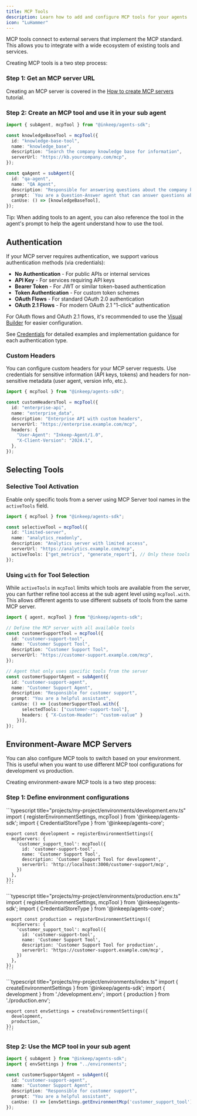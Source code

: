 ```yaml
---
title: MCP Tools
description: Learn how to add and configure MCP tools for your agents
icon: "LuHammer"
---
```


MCP tools connect to external servers that implement the MCP standard. This allows you to integrate with a wide ecosystem of existing tools and services.

Creating MCP tools is a two step process:

### Step 1: Get an MCP server URL

Creating an MCP server is covered in the [How to create MCP servers](/tutorials/how-to-create-mcp-servers/overview) tutorial.

### Step 2: Create an MCP tool and use it in your sub agent

```typescript
import { subAgent, mcpTool } from "@inkeep/agents-sdk";

const knowledgeBaseTool = mcpTool({
  id: "knowledge-base-tool",
  name: "knowledge_base",
  description: "Search the company knowledge base for information",
  serverUrl: "https://kb.yourcompany.com/mcp",
});

const qaAgent = subAgent({
  id: "qa-agent",
  name: "QA Agent",
  description: "Responsible for answering questions about the company knowledge base.",
  prompt: `You are a Question-Answer agent that can answer questions about the company knowledge base. You have access to the knowledge base tool to search for information.`,
  canUse: () => [knowledgeBaseTool],
});
```

<Note>Tip: When adding tools to an agent, you can also reference the tool in the agent's prompt to help the agent understand how to use the tool.</Note>

## Authentication

If your MCP server requires authentication, we support various authentication methods (via credentials):

- **No Authentication** - For public APIs or internal services
- **API Key** - For services requiring API keys
- **Bearer Token** - For JWT or similar token-based authentication
- **Token Authentication** - For custom token schemes
- **OAuth Flows** - For standard OAuth 2.0 authentication
- **OAuth 2.1 Flows** - For modern OAuth 2.1 "1-click" authentication

For OAuth flows and OAuth 2.1 flows, it's recommended to use the [Visual Builder](/visual-builder/tools/mcp-servers) for easier configuration.

See [Credentials](/typescript-sdk/credentials/overview) for detailed examples and implementation guidance for each authentication type.

### Custom Headers

You can configure custom headers for your MCP server requests. Use credentials for sensitive information (API keys, tokens) and headers for non-sensitive metadata (user agent, version info, etc.).

```typescript
import { mcpTool } from "@inkeep/agents-sdk";

const customHeadersTool = mcpTool({
  id: "enterprise-api",
  name: "enterprise_data",
  description: "Enterprise API with custom headers",
  serverUrl: "https://enterprise.example.com/mcp",
  headers: {
    "User-Agent": "Inkeep-Agent/1.0",
    "X-Client-Version": "2024.1",
  },
});
```

## Selecting Tools

### Selective Tool Activation

Enable only specific tools from a server using MCP Server tool names in the `activeTools` field.

```typescript
import { mcpTool } from "@inkeep/agents-sdk";

const selectiveTool = mcpTool({
  id: "limited-server",
  name: "analytics_readonly",
  description: "Analytics server with limited access",
  serverUrl: "https://analytics.example.com/mcp",
  activeTools: ["get_metrics", "generate_report"], // Only these tools
});
```

### Using `with` for Tool Selection

While `activeTools` in `mcpTool` limits which tools are available from the server, you can further refine tool access at the sub agent level using `mcpTool.with`. This allows different agents to use different subsets of tools from the same MCP server.

```typescript
import { agent, mcpTool } from "@inkeep/agents-sdk";

// Define the MCP server with all available tools
const customerSupportTool = mcpTool({
  id: "customer-support-tool",
  name: "Customer Support Tool",
  description: "Customer Support Tool",
  serverUrl: "https://customer-support.example.com/mcp",
});

// Agent that only uses specific tools from the server
const customerSupportAgent = subAgent({
  id: "customer-support-agent",
  name: "Customer Support Agent",
  description: "Responsible for customer support",
  prompt: "You are a helpful assistant",
  canUse: () => [customerSupportTool.with({ 
      selectedTools: ["customer-support-tool"], 
      headers: { "X-Custom-Header": "custom-value" } 
    })],
});
```

## Environment-Aware MCP Servers

You can also configure MCP tools to switch based on your environment. This is useful when you want to use different MCP tool configurations for development vs production. 

Creating environment-aware MCP tools is a two step process:

### Step 1: Define environment configurations

<Tabs>
  <Tab title="Development Config">
    ```typescript title="projects/my-project/environments/development.env.ts"
    import { registerEnvironmentSettings, mcpTool } from '@inkeep/agents-sdk';
    import { CredentialStoreType } from '@inkeep/agents-core';

    export const development = registerEnvironmentSettings({
      mcpServers: {
        'customer_support_tool': mcpTool({
          id: 'customer-support-tool',
          name: 'Customer Support Tool',
          description: 'Customer Support Tool for development',
          serverUrl: 'http://localhost:3000/customer-support/mcp',
        })
      },
    });
    ```
  </Tab>

  <Tab title="Production Config">
    ```typescript title="projects/my-project/environments/production.env.ts"
    import { registerEnvironmentSettings, mcpTool } from '@inkeep/agents-sdk';
    import { CredentialStoreType } from '@inkeep/agents-core';

    export const production = registerEnvironmentSettings({
      mcpServers: {
        'customer_support_tool': mcpTool({
          id: 'customer-support-tool',
          name: 'Customer Support Tool',
          description: 'Customer Support Tool for production',
          serverUrl: 'https://customer-support.example.com/mcp',
        })
      },
    });
    ```
  </Tab>

  <Tab title="Index File">
    ```typescript title="projects/my-project/environments/index.ts"
    import { createEnvironmentSettings } from '@inkeep/agents-sdk';
    import { development } from './development.env';
    import { production } from './production.env';

    export const envSettings = createEnvironmentSettings({
      development,
      production,
    });
    ```
  </Tab>
</Tabs>

### Step 2: Use the MCP tool in your sub agent

```typescript title="projects/my-project/agents/customer-support-agent.ts"
import { subAgent } from "@inkeep/agents-sdk";
import { envSettings } from "../environments";

const customerSupportAgent = subAgent({
  id: "customer-support-agent",
  name: "Customer Support Agent",
  description: "Responsible for customer support",
  prompt: "You are a helpful assistant",
  canUse: () => [envSettings.getEnvironmentMcp('customer_support_tool')],
});
```